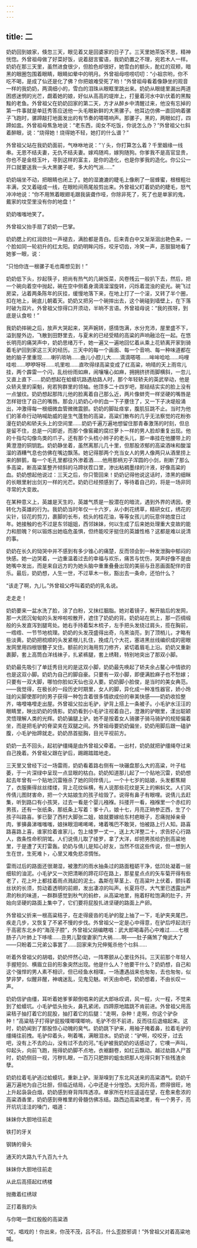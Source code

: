 ```yaml
---
---
---
```

title: 二
---




奶奶回到娘家，倏忽三天，眼见着又是回婆家的日子了。三天里她茶饭不思，精神恍惚。外曾祖母做了好菜好饭，说着甜言蜜语，我奶奶置之不理，宛若木人一样。奶奶在那三天里，虽然进食很少，但脸色却很好，她雪白的额头，酡红的双颊，暗黑的眼圈包围着眼睛，眼睛如晕中的明月。外曾祖母唠唠叨叨：“小祖宗哟，你不吃不喝，是成了仙还是化了佛？你把娘难受死了哟！”外曾祖母看着像静坐的观音一样的我奶奶，两滴细小的，雪白的泪珠从眼眶里跳出来。奶奶从眼缝里漏出两道困惑迷惘的光芒，觑着她的娘，好似从高高的堤岸上，打量着河水中趴伏着的黑黢黢的老鱼。外曾祖父在奶奶回家的第二天，方才从醉乡中清醒过来，他没有忘掉的第一件事就是单廷秀答应送他一头毛眼新鲜的大黑骡子。他耳边仿佛一直回响着骡子飞跑时，骡蹄敲打地面发出的有节奏的嗒嗒响声。那骡子，黑的，两眼如灯，四蹄如盅。外曾祖母焦急地说：“老东西，闺女不吃饭，你说怎么办？”外曾祖父乜斜着醉眼，说：“烧得她！烧得她不轻，她打的什么谱？”

外曾祖父站在我奶奶面前，气咻咻地说：“丫头，你打算怎么着？千里姻缘一线串。无恩不结夫妻，无仇不结夫妻。嫁鸡随鸡，嫁狗随狗。你爹我不是高官显贵，你也不是金枝玉叶，寻到这样的富主，是你的造化，也是你爹我的造化。你公公一开口就要送我一头大黑骡子呢，多大的气派……”

奶奶端坐不动，把眼睛也闭上了。她的湿漉漉的睫毛上像刷了一层蜂蜜，根根粗壮丰满，交叉着碰成一线，在眼睑间燕尾般剪出来。外曾祖父盯着奶奶的睫毛，怒气冲冲地说：“你不用煞着眼翅毛跟我装聋作哑，你除非死了，死了也是单家的鬼，戴家的坟茔里没有你的地盘！”

奶奶嗤嗤地笑了。

外曾祖父抬手扇了奶奶一巴掌。

奶奶腮上的红润欻拉一声褪去，满脸都是青白。后来青白中又渐渐洇出艳色来，一个脸如同一轮初升的红太阳。奶奶明眸闪烁，咬牙切齿，冷笑一声，恶狠狠地看了她爹一眼，说：

“只怕你连一根骡子毛也甭想见到！”

奶奶低下头，抄起筷子，把尚有热气的几碗饭菜，风卷残云一般扒下去，然后，把一个碗向着空中抛起，碗在空中侧着身滴滴溜溜旋转，闪烁着混浊的瓷光。碗飞过房梁，沾着两条陈年的灰挂，缓慢地落下来，在地上打了一个滚，又转了半个圈，扣在地上，碗底儿朝着天。奶奶又把另一个碗摔出去，这个碗碰到墙壁上，在下落时破为双片。外曾祖父惊得口开须动，半晌不言语。外曾祖母说：“我的孩呀，到底是认食啦！”

我奶奶摔碗之后，放声大哭起来，哭声婉转，感情饱满，水分充沛，屋里盛不下，溢到屋外边，飞散到田野里去，与夏末的已经受精的高粱的声响融洽在一起。在悠长明亮的痛哭声中，奶奶思绪万千，她一遍又一遍地回忆着从乘上花轿离开家到骑着毛驴回到家这三天的经历。三天中的每一个画面、每一个音响、每一种味道都在她的脑子里重现……喇叭唢呐……曲儿小腔儿大……滴滴嗒嗒……哞哞哈哈……吗哩哇啦……咿咿呀呀……叽里啦……直吹得绿高粱变成了红高粱，响晴的天上雨帘儿挂，两个霹雷一个闪，乱纷纷雨如麻，闹嚷嚷心如麻，拥拥挤挤雨脚横斜，一忽儿又直上直下……奶奶想起在蛤蟆坑路遇劫路人时，那个年轻轿夫的英武举动，他是众轿夫里的渠魁，宛若狗群里的领袖。他顶多二十四岁吧，那结结实实的脸上没有一点皱纹。奶奶想起那阵儿他的脸离着自己那么近，两片像蚌壳一样坚硬的嘴唇是怎样钳住了自己的嘴唇。那会儿奶奶心中的血一下子壅住了，又一下子决堤般涌出，冲激得每一根细微血管微微震颤。奶奶的脚趾痉挛，腹肌狂跳不止。当时为他们的革命行动呐喊助威的是生气蓬勃的高粱，高粱们散布的几乎无法察觉的花粉弥漫在奶奶和轿夫头上的空间里……奶奶千遍万遍地想留住那青春激荡的时刻，但总是留不住，总是一闪即逝，而那个像窖藏的腐烂萝卜一样的男人脸却重复出现。他的十指勾勾像鸟类的爪子。还有那个头梳小辫子的老头儿，那一串挂在他腰带上的黄澄澄的铜钥匙。奶奶静坐着，虽然离那儿几十里，但那股浓郁的高粱酒味和酸溜溜的酒糟气息也仿佛在嘴边飘荡。她记得那两个充当女人的男人像两只从酒里捞上来的醉鹅，每一个毛孔里都往外渗着酒……他用那柄刃子浑圆的小剑，削断了那么多高粱，断高粱茎整齐倾斜的马蹄状茬口里，渗出粘稠墨绿的汁液，好像高粱的血。奶奶想起他说过：三天之后，你只管回来！奶奶记得他说这话时，漆黑的细眯的长眼里射出剑刃一样的光芒。奶奶已经预感到了，等待着自己的，将是一场非同寻常的大变故。

在某种意义上，英雄是天生的，英雄气质是一股潜在的暗流，遇到外界的诱因，便转化为英雄的行为。我奶奶当时年仅一十六岁，从小刺花绣草，精研女红，绣花的尖针，铰花的剪刀，裹脚的长布，梳头的桂花油，等等女孩儿的玩意伴她度日过年。她接触的也不过是东邻姐姐，西邻妹妹，何以生成了后来她处理重大变故的能力和胆魄？何以锻炼出她临危虽惧，但终能咬牙挺住的英雄性格？这都是难以说清的事。

奶奶在长久的恸哭中并不感到有多少锥心的痛楚，反而领会到一种发泄胸中郁闷的快感。她一边哭着，一边重温着过去的幸福与欢乐，痛苦与忧伤，哭声好像不是由她嘴中发出，而是来自远方的为她头脑中重重叠叠出现的美丽与丑恶画面配伴的音乐。最后，奶奶想，人生一世，不过草木一秋，豁出去一条命，还怕什么？

“该走了啊，九儿。”外曾祖父呼叫着奶奶的乳名说。

走走走！

奶奶要来一盆水洗了脸，涂了白粉，又抹红胭脂。她对着镜子，解开脑后的发网，那一大团沉甸甸的头发哗啦啦散开，遮住了奶奶的背。奶奶站在炕上，那一匹绸缎般的头发直泻到腿弯处。她右手持着梨木梳子，左手把头发绕过肩头，揽在胸前，一绺绺、一节节地梳理。奶奶的头发茂盛得出奇，乌黑油亮，到了顶梢儿，才略有些淡黄。奶奶把梳顺的头发紧根儿扎住，挽成几个大花，塞进黑丝线编织成的密眼发网里用四根银簪子叉住。额前的刘海用剪刀修齐，紧切着眉毛上沿。奶奶又重新裹脚，套上高筒白洋线袜子，扎紧裤腿，套上绣鞋，特别地突出了那双小脚。

奶奶最先吸引了单廷秀目光的是这双小脚，奶奶最先唤起了轿夫余占鳌心中情欲的也是这双小脚。奶奶为自己的脚自豪。只要有一双小脚，即便满脸麻子也不愁嫁；只要有一双大脚，哪怕你脸如天仙也没人要。奶奶脚小脸俊，是当时的美女典范。——我觉得，在极长的一段历史时期里，女人的脚，异化成一种准性器官，娇小玲珑的尖脚使那时的男子获得一种包含着很多情欲成份的审美快感——奶奶收拾整齐，咯噔咯噔走出屋。外曾祖父拉出毛驴，驴背上搭上一条被子。小毛驴水汪汪的眼睛里，映出奶奶的倩影。奶奶看到小毛驴注视着自己，澄澈的驴眼里，漾出聪颖灵悟理解人类的光辉。奶奶骗腿上驴。她不是按着女人骑骡子骑马骑驴的规矩偏着坐，而是把毛驴的脊梁夹在双腿之间。外曾祖母要奶奶偏坐，奶奶用脚后跟一磕驴腹，小毛驴抬蹄就走。奶奶昂首挺胸，目光平视前方。

奶奶一去不回头，起初驴缰绳是由外曾祖父牵着。一出村，奶奶就把驴缰绳夺过来自己挽着。外曾祖父跟在驴后，踢踢踏踏地走。

三天里又曾经下过一场雷雨，奶奶看着路右侧有一块碾盘那么大的高粱，叶子枯萎，于一片深绿中呈现一点显眼的枯白。奶奶知道那儿起了一个贴地沉雷，奶奶想起去年曾有一个贴地沉雷殛杀了她的同伴倩儿，一个十七岁的姑娘，头发都焦糊了，衣服撕得丝丝缕缕，背上花纹纵横，有人说那些花纹是天上的蝌蚪文。人们风传倩儿图财害命，把一个大姑娘生的孩子给毁了。说得有鼻子有眼哩。说倩儿去赶集，听到路口有小孩哭，过去一看是个婴儿襁褓。抖搂开一看，襁褓里一个赤红的男孩，还有一张纸条，那纸条上写着：爹十八，娘十七，月亮正晌参正西，生了个孩子叫路喜。爹已娶了西村大脚张二姐，娘就要嫁给东村疤眼子，忍痛抛掉亲骨肉，爹擤鼻涕嗤嗤嗤，娘抹眼泪唏唏唏，堵着嘴巴不敢哭，怕被路上行人知。路喜路喜路上喜，谁家捡着谁家儿，包上绫罗一丈一，送上大洋整二十，求告好心行路人，救条性命积阴骘。人们说倩儿取了绫罗，拿了大洋，却把男孩给扔到高粱地里，于是遭了天打雷轰。奶奶与倩儿是知心好友，当然不信这些传说，但一想到人生在世，生死难卜，心里又难免悲凉惆怅。

雷雨过后的路面还很潮湿，被激烈的雨水抽条过的路面粗砺干净，低凹处凝着一层细软的油泥。小毛驴又一次把清晰的蹄花印在路上，那星星点点的矢车菊开得有些老了，花上叶上都挂着雨点溅起的泥土。螽斯在草茎上、在高粱叶上伏着，颤抖着丝状的长须，剪动着透明的前翅，发出凄凉的叫声。长夏将尽，大气里已透露出严肃的秋的味道，一群群感觉到秋气的蚂蚱，从高粱地里，拖着籽粒饱满的肚子，开始向坚硬的路面上集中了，它们要将屁股扎进坚硬的路面上产卵。

外曾祖父折来一根高粱秸子，在走得疲沓的毛驴的腚上抽了一下，毛驴夹夹尾巴，疾走几步，又恢复了不紧不慢的步伐。外曾祖父一定是心中得意，在驴后哼起流行于高密东北乡的“海茂子腔”，外曾祖父胡编瞎唱：武大郎喝毒药心中难过……七根肠子八叶肺上下哆嗦……丑男儿娶俊妻家门大祸……啊——肚子痛煞了俺武大了——只盼着二兄弟公事罢了……回家来为兄伸冤杀他个乜斜……

听着外曾祖父的胡唱，奶奶怦然心动，一阵寒颤从心里往外抖。三天前那个年轻人手握短剑、横眉立目的形象突然出现。他是什么人？他要干什么？奶奶想，自己和这个强悍的男人素不相识，但已经鱼水相喋，一场遭遇战来也匆匆，去也匆匆，似梦非梦，似醒非醒，神魂迷乱，见鬼见魅。听天由命吧，奶奶想着，不由长叹一声。

奶奶信驴由缰，耳听着她爹爹颠倒唱来的武大郎咏叹调，风一程，火一程，不觉来到了蛤蟆坑。小毛驴低头抬头，鼻孔紧闭，四蹄原地踏跳不肯前进。外曾祖父用高粱秸子抽打着它的屁股，抽打着它的后腿：“走啊，杂种！走啊，你这个驴杂种！”高粱秸子打得驴屁股噗唧噗唧响，毛驴不但不前进，反而往后退缩起来。这时，奶奶闻到了那股惊心动魄的臭气。奶奶跳下驴来，用袖子掩着鼻，拉着毛驴的缰绳往前拽。毛驴仰着头，咧着嘴，满眼泪水。奶奶说：“驴啊，咬咬牙，过去吧，没有上不去的山，没有过不去的河。”毛驴被我奶奶的话感动了，它噢一声叫，仰起头，向前飞跑，拖得奶奶脚不点地，衣裾翻卷，如红云飘动。越过劫路人尸首时，奶奶侧目一视，污秽扎眼，一百万只肥胖的蛆虫把那人吃得只剩下些残渣余孽。

奶奶拉着毛驴逃过蛤蟆坑，重新上驴。渐渐嗅到了东北风送来的高粱酒气。奶奶千遍万遍地为自己壮胆，但临近结局，心中还是十分惶恐。太阳升高，燃得很旺，地上升起袅袅白烟，奶奶感到脊背阵阵透凉。单家所在村庄遥遥在望，在愈来愈浓的高粱酒香里，奶奶感到脊椎里的骨髓仿佛冻结。路西边高粱地里，有一个男子，亮开坑坑洼洼的嗓门，唱道：

妹妹你大胆地往前走

铁打的牙关

钢铸的骨头

通天的大路九千九百九十九

妹妹你大胆地往前走

从此后高搭起红绣楼

抛撒着红绣球

正打着我的头

与你喝一壶红殷殷的高粱酒

“哎，唱戏的！你出来，你茂不茂，吕不吕，什么歪腔邪调！”外曾祖父对着高粱地喊。